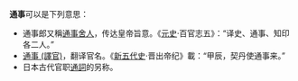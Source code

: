 '''通事'''可以是下列意思：

* 通事郎又稱[[通事舍人|通事舍人]]，传达皇帝旨意。《[[元史|元史]]·百官志五》：“译史、通事、知印各二人。”
* [[通事_(譯官)|通事 (譯官)]]，翻译官名。《[[新五代史|新五代史]]·晋出帝纪》載：“甲辰，契丹使通事来。”
* 日本古代官职[[通詞|通詞]]的另称。

{{disambig|CAT=二字消歧义}}